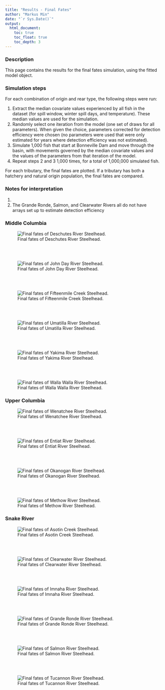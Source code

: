 ```yaml
---
title: "Results - Final Fates"
author: "Markus Min"
date: "`r Sys.Date()`"
output:
  html_document:
    toc: true
    toc_float: true
    toc_depth: 3
---
```


### Description

This page contains the results for the final fates simulation, using the fitted model object. 


### Simulation steps

For each combination of origin and rear type, the following steps were run:

1. Extract the median covariate values experienced by all fish in the dataset (for spill window, winter spill days, and temperature). These median values are used for the simulation.
2. Randomly select one iteration from the model (one set of draws for all parameters). When given the choice, parameters corrected for detection efficiency were chosen (no parameters were used that were only estimated for years where detection efficiency was not estimated).
3. Simulate 1,000 fish that start at Bonneville Dam and move through the basin, with movements governed by the median covariate values and the values of the parameters from that iteration of the model.
4. Repeat steps 2 and 3 1,000 times, for a total of 1,000,000 simulated fish.

For each tributary, the final fates are plotted. If a tributary has both a hatchery and natural origin population, the final fates are compared.

### Notes for interpretation

1. 
2. The Grande Ronde, Salmon, and Clearwater Rivers all do not have arrays set up to estimate detection efficiency





### Middle Columbia


![Final fates of Deschutes River Steelhead.](site_figures/final_fates/des_ff_comp_median_plot.png)

<br>
<br>

![Final fates of John Day River Steelhead.](site_figures/final_fates/jdr_ff_comp_median_plot.png)

<br>
<br>

![Final fates of Fifteenmile Creek Steelhead.](site_figures/final_fates/fif_ff_comp_median_plot.png)

<br>
<br>

![Final fates of Umatilla River Steelhead.](site_figures/final_fates/uma_ff_comp_median_plot.png)

<br>
<br>

![Final fates of Yakima River Steelhead.](site_figures/final_fates/yak_ff_comp_median_plot.png)

<br>
<br>

![Final fates of Walla Walla River Steelhead.](site_figures/final_fates/wawa_ff_comp_median_plot.png)


### Upper Columbia

![Final fates of Wenatchee River Steelhead.](site_figures/final_fates/wen_ff_comp_median_plot.png)

<br>
<br>

![Final fates of Entiat River Steelhead.](site_figures/final_fates/ent_ff_comp_median_plot.png)

<br>
<br>

![Final fates of Okanogan River Steelhead.](site_figures/final_fates/oka_ff_comp_median_plot.png)

<br>
<br>

![Final fates of Methow River Steelhead.](site_figures/final_fates/met_ff_comp_median_plot.png)


### Snake River

![Final fates of Asotin Creek Steelhead.](site_figures/final_fates/aso_ff_comp_median_plot.png)

<br>
<br>

![Final fates of Clearwater River Steelhead.](site_figures/final_fates/cle_ff_comp_median_plot.png)

<br>
<br>

![Final fates of Imnaha River Steelhead.](site_figures/final_fates/imn_ff_comp_median_plot.png)

<br>
<br>

![Final fates of Grande Ronde River Steelhead.](site_figures/final_fates/gr_ff_comp_median_plot.png)

<br>
<br>

![Final fates of Salmon River Steelhead.](site_figures/final_fates/sal_ff_comp_median_plot.png)

<br>
<br>

![Final fates of Tucannon River Steelhead.](site_figures/final_fates/tuc_ff_comp_median_plot.png)

